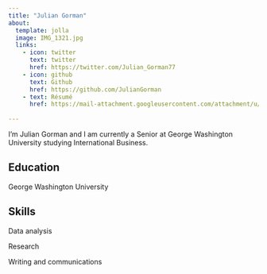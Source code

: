 ```yaml
---
title: "Julian Gorman"
about:
  template: jolla
  image: IMG_1321.jpg
  links:
    - icon: twitter
      text: twitter
      href: https://twitter.com/Julian_Gorman77
    - icon: github
      text: Github
      href: https://github.com/JulianGorman
    - text: Résumé
      href: https://mail-attachment.googleusercontent.com/attachment/u/0/?ui=2&ik=6f01c14e21&attid=0.1&permmsgid=msg-a:r-8601285628898804474&th=187deb4c8552a11d&view=att&disp=inline&realattid=f_lh6vl6ms0&saddbat=ANGjdJ8HLea73O0HtimFlvxiwgM2XEXw7OZneVR6SgoC1yXA3bbfvIgI9589CXbRY4CLxZHicZiHLajWiNxOOB-pz8NzLD6EyaglbMRpsXz_2VnggoC3eu9NMyr92pFD5_J-YlYaSj-4LDMmj0A3ZKv6pvxBysRqgEkjQGaU4dB2FZmSEl5TdLCF5iD8VkrPBXtOmLEY_eSs1_XKGehNJG_N4pPutDiWANCb5E0jd_lUGQmqsMFnL_2ywEUHOjYTOqCU8uTqf8mU3_LqDkEnj4M3Dpv6L9IsVHnWOnW4kZBQiP4uaCWGj25ZuScYPQNR1FHUglCUpeeehrdbws6JPIu_Dk4QzMOt5_SVJrffBCWOayQqHw0LlXPcZwIA3e5CecXqGJHw1YiaPiwz52Qb1_-IujQw8jbhL7pMRFQ97Wd5JCNCbTKk6DzResRuKglYASIIo97cS_-KzQqdHBadE_YgAS4lZwm1vTqobJqaMXvmG3aU6Hb8ABbVf6UxRq1p1HdDWuRZj_U1Bd7kspdzms2KicZo6Obn0TCwrLEF5sOaB6Y0SUXcX3xw78RZ_cclyqzP4j0VVHx3AcvZnyq8nfylFpi9pk-7_HzJSt9xtusnKplMXJ1xiCP5MeBTPQ4DHQEdtn6FRVCKVV9pnNm9OvViB-7t086TbBTJpQHhJdP6N9EePwzKPDfdT0rx2MqPts-mZI71FS05RiRWKYLiT8q4lSxSjmZgP53-TyCsHSDtODcMegMpcHEqeHVGzv3tE95Kjim7UR3K8Z2zC02vs80IEtWtoXiBKlPupIALwkoxTC-6-vP1b7CydLVcoL__pRwl_FHHFSfo6x-NwmIgKM8uqVowx1dOMROn9bFSThy3d4t77SpMNfHqoHpYmMOhtjqtBrXbtXSvahjgGsiYq80T59t-C816uNHfheC5LDbUi-qwSgXOElvj4CZvRvvqVBGgeb32mjcXUSqKqnpE6HHrxmefMXBbWOSmmRaXCo9mKW1YMbC7zkW8xhL60DEtWpB_eSTeh2cJyAV9RLu6FDy00kUskl4mieBTZO2B9A 
    
---
```


I'm Julian Gorman and I am currently a Senior at George Washington University studying International Business.

## Education

George Washington University

## Skills

Data analysis

Research

Writing and communications

